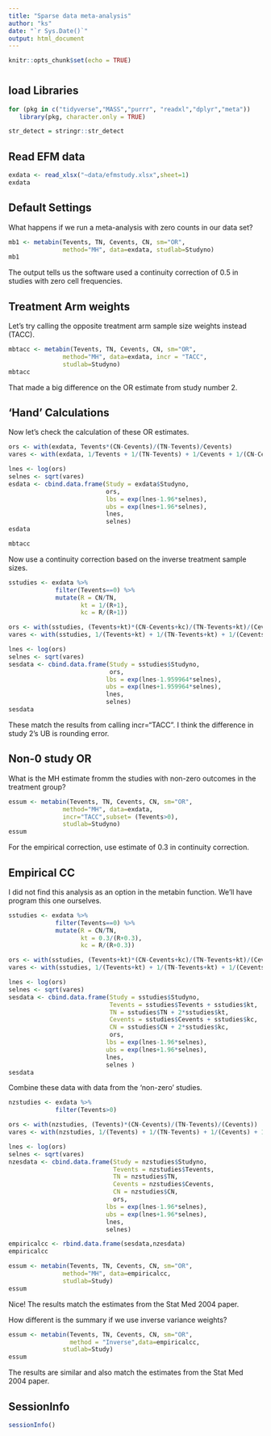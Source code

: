```yaml
---
title: "Sparse data meta-analysis"
author: "ks"
date: "`r Sys.Date()`"
output: html_document
---
```


```r
knitr::opts_chunk$set(echo = TRUE)
```

# {.tabset}

## load Libraries 

```r
for (pkg in c("tidyverse","MASS","purrr", "readxl","dplyr","meta")) 
   library(pkg, character.only = TRUE)

str_detect = stringr::str_detect
```

## Read EFM data 

```r
exdata <- read_xlsx("~data/efmstudy.xlsx",sheet=1)
exdata
```

## Default Settings 

What happens if we run a meta-analysis with zero counts in our data set?

```r
mb1 <- metabin(Tevents, TN, Cevents, CN, sm="OR", 
               method="MH", data=exdata, studlab=Studyno)
mb1
```

The output tells us the software used a continuity correction of 0.5 in studies with zero cell frequencies. 

## Treatment Arm weights

Let's try calling the opposite treatment arm sample size weights instead (TACC).

```r
mbtacc <- metabin(Tevents, TN, Cevents, CN, sm="OR", 
               method="MH", data=exdata, incr = "TACC",
               studlab=Studyno)
mbtacc
```

That made a big difference on the OR estimate from study number 2.

## 'Hand' Calculations

Now let's check the calculation of these OR estimates.

```r
ors <- with(exdata, Tevents*(CN-Cevents)/(TN-Tevents)/Cevents)
vares <- with(exdata, 1/Tevents + 1/(TN-Tevents) + 1/Cevents + 1/(CN-Cevents))

lnes <- log(ors)
selnes <- sqrt(vares)
esdata <- cbind.data.frame(Study = exdata$Studyno,
                           ors,
                           lbs = exp(lnes-1.96*selnes),
                           ubs = exp(lnes+1.96*selnes),
                           lnes,
                           selnes)
esdata
```

```r
mbtacc
```

Now use a continuity correction based on the inverse treatment sample sizes.
```r
sstudies <- exdata %>% 
             filter(Tevents==0) %>%
             mutate(R = CN/TN,
                    kt = 1/(R+1),
                    kc = R/(R+1))

ors <- with(sstudies, (Tevents+kt)*(CN-Cevents+kc)/(TN-Tevents+kt)/(Cevents+kc))
vares <- with(sstudies, 1/(Tevents+kt) + 1/(TN-Tevents+kt) + 1/(Cevents+kc) + 1/(CN-Cevents+kc))

lnes <- log(ors)
selnes <- sqrt(vares)
sesdata <- cbind.data.frame(Study = sstudies$Studyno,
                            ors,
                           lbs = exp(lnes-1.959964*selnes),
                           ubs = exp(lnes+1.959964*selnes),
                           lnes,
                           selnes)
sesdata
```

These match the results from calling incr="TACC".  I think the difference in study 2's UB is rounding error.

## Non-0 study OR

What is the MH estimate fromm the studies with non-zero outcomes in the treatment group?

```r
essum <- metabin(Tevents, TN, Cevents, CN, sm="OR", 
               method="MH", data=exdata, 
               incr="TACC",subset= (Tevents>0),
               studlab=Studyno)
essum
```

For the empirical correction, use estimate of 0.3 in continuity correction.

## Empirical CC

I did not find this analysis as an option in the metabin function. We'll have program this one ourselves.

```r
sstudies <- exdata %>% 
             filter(Tevents==0) %>%
             mutate(R = CN/TN,
                    kt = 0.3/(R+0.3),
                    kc = R/(R+0.3))

ors <- with(sstudies, (Tevents+kt)*(CN-Cevents+kc)/(TN-Tevents+kt)/(Cevents+kc))
vares <- with(sstudies, 1/(Tevents+kt) + 1/(TN-Tevents+kt) + 1/(Cevents+kc) + 1/(CN-Cevents+kc))

lnes <- log(ors)
selnes <- sqrt(vares)
sesdata <- cbind.data.frame(Study = sstudies$Studyno,
                            Tevents = sstudies$Tevents + sstudies$kt,
                            TN = sstudies$TN + 2*sstudies$kt,
                            Cevents = sstudies$Cevents + sstudies$kc,
                            CN = sstudies$CN + 2*sstudies$kc,
                            ors,
                           lbs = exp(lnes-1.96*selnes),
                           ubs = exp(lnes+1.96*selnes),
                           lnes,
                           selnes )
sesdata
```

Combine these data with data from the 'non-zero' studies.
```r
nzstudies <- exdata %>% 
             filter(Tevents>0)

ors <- with(nzstudies, (Tevents)*(CN-Cevents)/(TN-Tevents)/(Cevents))
vares <- with(nzstudies, 1/(Tevents) + 1/(TN-Tevents) + 1/(Cevents) + 1/(CN-Cevents))

lnes <- log(ors)
selnes <- sqrt(vares)
nzesdata <- cbind.data.frame(Study = nzstudies$Studyno,
                             Tevents = nzstudies$Tevents,
                             TN = nzstudies$TN,
                             Cevents = nzstudies$Cevents,
                             CN = nzstudies$CN,
                             ors,
                           lbs = exp(lnes-1.96*selnes),
                           ubs = exp(lnes+1.96*selnes),
                           lnes,
                           selnes)
```

```r
empiricalcc <- rbind.data.frame(sesdata,nzesdata)
empiricalcc
```


```r
essum <- metabin(Tevents, TN, Cevents, CN, sm="OR", 
               method="MH", data=empiricalcc,
               studlab=Study)
essum
```

Nice! The results match the estimates from the Stat Med 2004 paper.

How different is the summary if we use inverse variance weights?
```r
essum <- metabin(Tevents, TN, Cevents, CN, sm="OR",
                 method = "Inverse",data=empiricalcc,
               studlab=Study)
essum
```

The results are similar and also match the estimates from the Stat Med 2004 paper.

## SessionInfo

```r
sessionInfo()
```